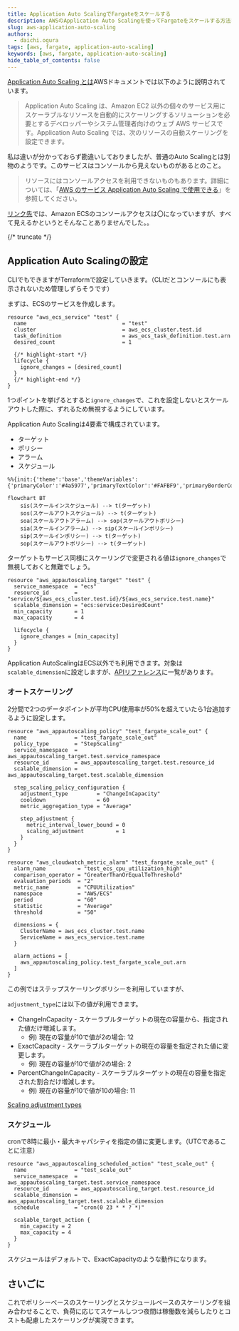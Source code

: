 ```yaml
---
title: Application Auto ScalingでFargateをスケールする
description: AWSのApplication Auto Scalingを使ってFargateをスケールする方法を紹介します。
slug: aws-application-auto-scaling
authors:
  - daichi.ogura
tags: [aws, fargate, application-auto-scaling]
keywords: [aws, fargate, application-auto-scaling]
hide_table_of_contents: false
---
```

<head>
  <script type="application/ld+json">
    {JSON.stringify({
      "@graph": [
        {
          "@context": "https://schema.org/",
          "@type": "WebSite",
          name: "WeCapital技術ブログ",
          alternateName: "WeCapital技術ブログ",
          url: "https://wecapital-inc.github.io",
        },
      ],
    })}
  </script>
</head>



[Application Auto Scaling とは](https://docs.aws.amazon.com/ja_jp/autoscaling/application/userguide/what-is-application-auto-scaling.html)AWSドキュメントでは以下のように説明されています。

> Application Auto Scaling は、Amazon EC2 以外の個々のサービス用にスケーラブルなリソースを自動的にスケーリングするソリューションを必要とするデベロッパーやシステム管理者向けのウェブ AWS サービスです。Application Auto Scaling では、次のリソースの自動スケーリングを設定できます。

私は違いが分かっておらず勘違いしておりましたが、普通のAuto Scalingとは別物のようです。このサービスはコンソールから見えないものがあるとのこと。

> リソースにはコンソールアクセスを利用できないものもあります。詳細については、「[AWS のサービス Application Auto Scaling で使用できる](https://docs.aws.amazon.com/ja_jp/autoscaling/application/userguide/integrated-services-list.html)」を参照してください。

[リンク先](https://docs.aws.amazon.com/ja_jp/autoscaling/application/userguide/integrated-services-list.html)では、Amazon ECSのコンソールアクセスは〇になっていますが、すべて見えるかというとそんなことありませんでした。。

{/* truncate */}

## Application Auto Scalingの設定

CLIでもできますがTerraformで設定していきます。（CLIだとコンソールにも表示されないため管理しずらそうです）

まずは、ECSのサービスを作成します。<Tooltip title="タスク定義は端折って、最小限の記載とします。" placement="top"><InfoIcon fontSize="medium"/></Tooltip>

```hcl
resource "aws_ecs_service" "test" {
  name                              = "test"
  cluster                           = aws_ecs_cluster.test.id
  task_definition                   = aws_ecs_task_definition.test.arn
  desired_count                     = 1

  {/* highlight-start */}
  lifecycle {
    ignore_changes = [desired_count]
  }
  {/* highlight-end */}
}
```

1つポイントを挙げるとすると`ignore_changes`で、これを設定しないとスケールアウトした際に、ずれるため無視するようにしています。

Application Auto Scalingは4要素で構成されています。

- ターゲット
- ポリシー
- アラーム
- スケジュール

```mermaid
%%{init:{'theme':'base','themeVariables':{'primaryColor':'#4a5977','primaryTextColor':'#FAFBF9','primaryBorderColor':'#6A7FAB','lineColor':'#6A7FABCC','textColor':'#6A7FABCC','fontSize':'20px'}}}%%

flowchart BT
    sis(スケールインスケジュール) --> t(ターゲット)
    sos(スケールアウトスケジュール) --> t(ターゲット)
    soa(スケールアウトアラーム) --> sop(スケールアウトポリシー)
    sia(スケールインアラーム) --> sip(スケールインポリシー)
    sip(スケールインポリシー) --> t(ターゲット)
    sop(スケールアウトポリシー) --> t(ターゲット)
```

ターゲットもサービス同様にスケーリングで変更される値は`ignore_changes`で無視しておくと無難でしょう。

```hcl
resource "aws_appautoscaling_target" "test" {
  service_namespace  = "ecs"
  resource_id        = "service/${aws_ecs_cluster.test.id}/${aws_ecs_service.test.name}"
  scalable_dimension = "ecs:service:DesiredCount"
  min_capacity       = 1
  max_capacity       = 4

  lifecycle {
    ignore_changes = [min_capacity]
  }
}
```

Application AutoScalingはECS以外でも利用できます。対象は`scalable_dimension`に設定しますが、[APIリファレンス](https://docs.aws.amazon.com/autoscaling/application/APIReference/API_PutScalingPolicy.html#API_PutScalingPolicy_RequestSyntax)に一覧があります。

### オートスケーリング

2分間で2つのデータポイントが平均CPU使用率が50%を超えていたら1台追加するように設定します。

```hcl
resource "aws_appautoscaling_policy" "test_fargate_scale_out" {
  name               = "test_fargate_scale_out"
  policy_type        = "StepScaling"
  service_namespace  = aws_appautoscaling_target.test.service_namespace
  resource_id        = aws_appautoscaling_target.test.resource_id
  scalable_dimension = aws_appautoscaling_target.test.scalable_dimension

  step_scaling_policy_configuration {
    adjustment_type         = "ChangeInCapacity"
    cooldown                = 60
    metric_aggregation_type = "Average"

    step_adjustment {
      metric_interval_lower_bound = 0
      scaling_adjustment          = 1
    }
  }
}

resource "aws_cloudwatch_metric_alarm" "test_fargate_scale_out" {
  alarm_name          = "test_ecs_cpu_utilization_high"
  comparison_operator = "GreaterThanOrEqualToThreshold"
  evaluation_periods  = "2"
  metric_name         = "CPUUtilization"
  namespace           = "AWS/ECS"
  period              = "60"
  statistic           = "Average"
  threshold           = "50"

  dimensions = {
    ClusterName = aws_ecs_cluster.test.name
    ServiceName = aws_ecs_service.test.name
  }

  alarm_actions = [
    aws_appautoscaling_policy.test_fargate_scale_out.arn
  ]
}
```

この例ではステップスケーリングポリシーを利用していますが、

`adjustment_type`には以下の値が利用できます。

- ChangeInCapacity - スケーラブルターゲットの現在の容量から、指定された値だけ増減します。
    - 例) 現在の容量が10で値が2の場合: 12
- ExactCapacity - スケーラブルターゲットの現在の容量を指定された値に変更します。
    - 例) 現在の容量が10で値が2の場合: 2
- PercentChangeInCapacity - スケーラブルターゲットの現在の容量を指定された割合だけ増減します。
    - 例) 現在の容量が10で値が10の場合: 11

[Scaling adjustment types](https://docs.aws.amazon.com/autoscaling/application/userguide/step-scaling-policy-overview.html#as-scaling-adjustment)

### スケジュール

cronで8時に最小・最大キャパシティを指定の値に変更します。（UTCであることに注意）

```hcl
resource "aws_appautoscaling_scheduled_action" "test_scale_out" {
  name               = "test_scale_out"
  service_namespace  = aws_appautoscaling_target.test.service_namespace
  resource_id        = aws_appautoscaling_target.test.resource_id
  scalable_dimension = aws_appautoscaling_target.test.scalable_dimension
  schedule           = "cron(0 23 * * ? *)"

  scalable_target_action {
    min_capacity = 2
    max_capacity = 4
  }
}
```

スケジュールはデフォルトで、ExactCapacityのような動作になります。

## さいごに

これでポリシーベースのスケーリングとスケジュールベースのスケーリングを組み合わせることで、負荷に応じてスケールしつつ夜間は稼働数を減らしたりとコストも配慮したスケーリングが実現できます。

<JobPosting/>

